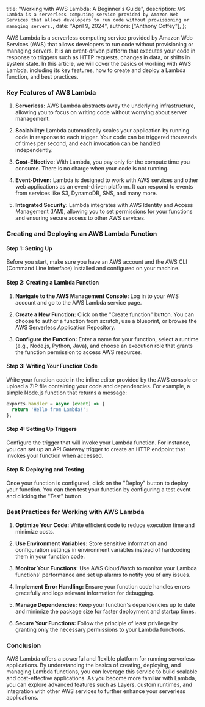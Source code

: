  title: "Working with AWS Lambda: A Beginner's Guide",
  description: `AWS Lambda is a serverless computing service provided by Amazon Web Services that allows developers to run code without provisioning or managing servers.`,
  date: "April 9, 2024",
  authors: ["Anthony Coffey"],
};

AWS Lambda is a serverless computing service provided by Amazon Web Services (AWS) that allows developers to run code without provisioning or managing servers. It is an event-driven platform that executes your code in response to triggers such as HTTP requests, changes in data, or shifts in system state. In this article, we will cover the basics of working with AWS Lambda, including its key features, how to create and deploy a Lambda function, and best practices.

### Key Features of AWS Lambda

1. **Serverless:** AWS Lambda abstracts away the underlying infrastructure, allowing you to focus on writing code without worrying about server management.

2. **Scalability:** Lambda automatically scales your application by running code in response to each trigger. Your code can be triggered thousands of times per second, and each invocation can be handled independently.

3. **Cost-Effective:** With Lambda, you pay only for the compute time you consume. There is no charge when your code is not running.

4. **Event-Driven:** Lambda is designed to work with AWS services and other web applications as an event-driven platform. It can respond to events from services like S3, DynamoDB, SNS, and many more.

5. **Integrated Security:** Lambda integrates with AWS Identity and Access Management (IAM), allowing you to set permissions for your functions and ensuring secure access to other AWS services.

### Creating and Deploying an AWS Lambda Function

#### Step 1: Setting Up

Before you start, make sure you have an AWS account and the AWS CLI (Command Line Interface) installed and configured on your machine.

#### Step 2: Creating a Lambda Function

1. **Navigate to the AWS Management Console:** Log in to your AWS account and go to the AWS Lambda service page.

2. **Create a New Function:** Click on the "Create function" button. You can choose to author a function from scratch, use a blueprint, or browse the AWS Serverless Application Repository.

3. **Configure the Function:** Enter a name for your function, select a runtime (e.g., Node.js, Python, Java), and choose an execution role that grants the function permission to access AWS resources.

#### Step 3: Writing Your Function Code

Write your function code in the inline editor provided by the AWS console or upload a ZIP file containing your code and dependencies. For example, a simple Node.js function that returns a message:

```javascript
exports.handler = async (event) => {
  return 'Hello from Lambda!';
};
```


#### Step 4: Setting Up Triggers

Configure the trigger that will invoke your Lambda function. For instance, you can set up an API Gateway trigger to create an HTTP endpoint that invokes your function when accessed.

#### Step 5: Deploying and Testing

Once your function is configured, click on the "Deploy" button to deploy your function. You can then test your function by configuring a test event and clicking the "Test" button.

### Best Practices for Working with AWS Lambda

1. **Optimize Your Code:** Write efficient code to reduce execution time and minimize costs.

2. **Use Environment Variables:** Store sensitive information and configuration settings in environment variables instead of hardcoding them in your function code.

3. **Monitor Your Functions:** Use AWS CloudWatch to monitor your Lambda functions' performance and set up alarms to notify you of any issues.

4. **Implement Error Handling:** Ensure your function code handles errors gracefully and logs relevant information for debugging.

5. **Manage Dependencies:** Keep your function's dependencies up to date and minimize the package size for faster deployment and startup times.

6. **Secure Your Functions:** Follow the principle of least privilege by granting only the necessary permissions to your Lambda functions.

### Conclusion

AWS Lambda offers a powerful and flexible platform for running serverless applications. By understanding the basics of creating, deploying, and managing Lambda functions, you can leverage this service to build scalable and cost-effective applications. As you become more familiar with Lambda, you can explore advanced features such as Layers, custom runtimes, and integration with other AWS services to further enhance your serverless applications.
